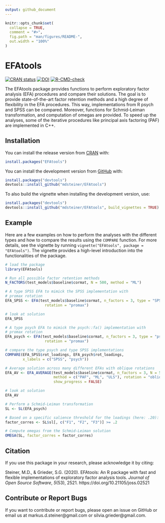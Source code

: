 ```yaml
---
output: github_document
---
```


<!-- README.md is generated from README.Rmd. Please edit that file -->

```r
knitr::opts_chunk$set(
  collapse = TRUE,
  comment = "#>",
  fig.path = "man/figures/README-",
  out.width = "100%"
)
```

# EFAtools

<!-- badges: start -->
[![CRAN status](https://www.r-pkg.org/badges/version/EFAtools)](https://CRAN.R-project.org/package=EFAtools)
[![DOI](https://joss.theoj.org/papers/10.21105/joss.02521/status.svg)](https://doi.org/10.21105/joss.02521)
[![R-CMD-check](https://github.com/mdsteiner/EFAtools/workflows/R-CMD-check/badge.svg)](https://github.com/mdsteiner/EFAtools/actions)
<!-- badges: end -->

The EFAtools package provides functions to perform exploratory factor analysis (EFA) procedures and compare their solutions. The goal is to provide state-of-the-art factor retention methods and a high degree of flexibility in the EFA procedures. This way, implementations from R psych and SPSS can be compared. Moreover, functions for Schmid-Leiman transformation, and computation of omegas are provided. To speed up the analyses, some of the iterative procedures like principal axis factoring (PAF) are implemented in C++.

## Installation

You can install the release version from [CRAN](https://cran.r-project.org/) with:
```r
install.packages("EFAtools")
```

You can install the development version from [GitHub](https://github.com/) with:

```r
install.packages("devtools")
devtools::install_github("mdsteiner/EFAtools")
```

To also build the vignette when installing the development version, use:

```r
install.packages("devtools")
devtools::install_github("mdsteiner/EFAtools", build_vignettes = TRUE)
```

## Example

Here are a few examples on how to perform the analyses with the different types and how to compare the results using the `COMPARE` function. For more details, see the vignette by running `vignette("EFAtools", package = "EFAtools")`. The vignette provides a high-level introduction into the functionalities of the package.

```r
# load the package
library(EFAtools)

# Run all possible factor retention methods
N_FACTORS(test_models$baseline$cormat, N = 500, method = "ML")

# A type SPSS EFA to mimick the SPSS implementation with
# promax rotation
EFA_SPSS <- EFA(test_models$baseline$cormat, n_factors = 3, type = "SPSS",
                  rotation = "promax")

# look at solution
EFA_SPSS

# A type psych EFA to mimick the psych::fa() implementation with
# promax rotation
EFA_psych <- EFA(test_models$baseline$cormat, n_factors = 3, type = "psych",
                  rotation = "promax")

# compare the type psych and type SPSS implementations
COMPARE(EFA_SPSS$rot_loadings, EFA_psych$rot_loadings,
        x_labels = c("SPSS", "psych"))

# Average solution across many different EFAs with oblique rotations
EFA_AV <- EFA_AVERAGE(test_models$baseline$cormat, n_factors = 3, N = 500,
                      method = c("PAF", "ML", "ULS"), rotation = "oblique",
                      show_progress = FALSE)

# look at solution
EFA_AV

# Perform a Schmid-Leiman transformation
SL <- SL(EFA_psych)

# Based on a specific salience threshold for the loadings (here: .20):
factor_corres <- SL$sl[, c("F1", "F2", "F3")] >= .2

# Compute omegas from the Schmid-Leiman solution
OMEGA(SL, factor_corres = factor_corres)
```

## Citation

If you use this package in your research, please acknowledge it by citing: 

Steiner, M.D., & Grieder, S.G. (2020). EFAtools: An R package with fast and flexible implementations of exploratory factor analysis tools. *Journal of Open Source Software*, *5*(53), 2521. https://doi.org/10.21105/joss.02521

## Contribute or Report Bugs

If you want to contribute or report bugs, please open an issue on GitHub or email us at markus.d.steiner@gmail.com or silvia.grieder@gmail.com.
